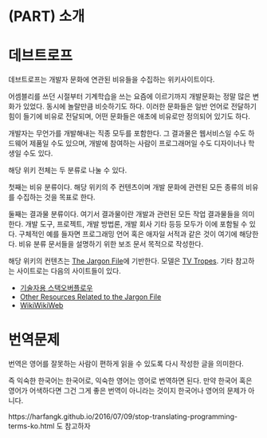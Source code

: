 # (PART) 소개 {-}

# 데브트로프 {-}

데브트로프는 개발자 문화에 연관된 비유들을 수집하는 위키사이트이다.

어셈블리를 쓰던 시절부터 기계학습을 쓰는 요즘에 이르기까지 개발문화는 정말 많은 변화가 있었다. 동시에 놀랄만큼 비슷하기도 하다. 이러한 문화들은 일반 언어로 전달하기 힘이 들기에 비유로 전달되며, 어떤 문화들은 애초에 비유로만 정의되어 있기도 하다.

개발자는 무언가를 개발해내는 직종 모두를 포함한다. 그 결과물은 웹서비스일 수도 하드웨어 제품일 수도 있으며, 개발에 참여하는 사람이 프로그래머일 수도 디자이너나 학생일 수도 있다.

해당 위키 전체는 두 분류로 나눌 수 있다.

첫째는 비유 분류이다. 해당 위키의 주 컨텐츠이며 개발 문화에 관련된 모든 종류의 비유를 수집하는 것을 목표로 한다.

둘째는 결과물 분류이다. 여기서 결과물이란 개발과 관련된 모든 작업 결과물들을 의미한다. 개발 도구, 프로젝트, 개발 방법론, 개발 회사 기타 등등 모두가 이에 포함될 수 있다. 구체적인 예를 들자면 프로그래밍 언어 혹은 애자일 서적과 같은 것이 여기에 해당한다. 비유 분류 문서들을 설명하기 위한 보조 문서 목적으로 작성한다.

해당 위키의 컨텐츠는 [The Jargon File](http://catb.org/jargon/html/)에 기반한다. 모델은 [TV Tropes](http://tvtropes.org/). 기타 참고하는 사이트로는 다음의 사이트들이 있다.

* [기술자용 스택오버플로우](http://softwareengineering.stackexchange.com/questions/tagged/history)
* [Other Resources Related to the Jargon File](http://catb.org/jargon/related.html)
* [WikiWikiWeb](#WikiWikiWeb)

# 번역문제 {-}
번역은 영어를 잘못하는 사람이 편하게 읽을 수 있도록 다시 작성한 글을 의미한다.

즉 익숙한 한국어는 한국어로, 익숙한 영어는 영어로 번역하면 된다.
만약 한국어 혹은 영어가 어색하다면 그건 그게 좋은 번역이 아니라는 것이지 한국어나 영어의 문제가 아니다.

https://harfangk.github.io/2016/07/09/stop-translating-programming-terms-ko.html 도 참고하자
